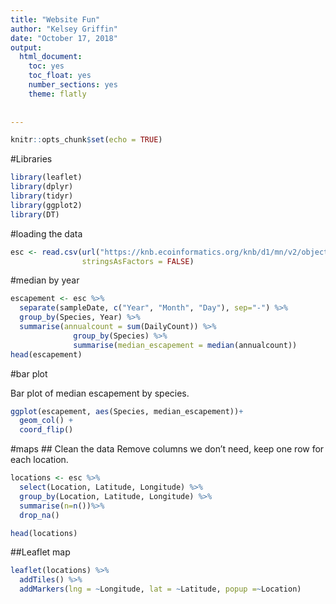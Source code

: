 ```yaml
---
title: "Website Fun"
author: "Kelsey Griffin"
date: "October 17, 2018"
output: 
  html_document:
    toc: yes
    toc_float: yes
    number_sections: yes
    theme: flatly
    
  
---
```


```r
knitr::opts_chunk$set(echo = TRUE)
```

#Libraries
```r
library(leaflet)
library(dplyr)
library(tidyr)
library(ggplot2)
library(DT)
```

#loading the data

```r
esc <- read.csv(url("https://knb.ecoinformatics.org/knb/d1/mn/v2/object/urn%3Auuid%3Af119a05b-bbe7-4aea-93c6-85434dcb1c5e", method = "libcurl"), 
                stringsAsFactors = FALSE)
```

#median by year

```r
escapement <- esc %>% 
  separate(sampleDate, c("Year", "Month", "Day"), sep="-") %>% 
  group_by(Species, Year) %>% 
  summarise(annualcount = sum(DailyCount)) %>% 
              group_by(Species) %>% 
              summarise(median_escapement = median(annualcount))
head(escapement)
```
#bar plot

Bar plot of median escapement by species.

```r
ggplot(escapement, aes(Species, median_escapement))+
  geom_col() +
  coord_flip()
```

#maps
## Clean the data
Remove columns we don't need, keep one row for each location.

```r
locations <- esc %>% 
  select(Location, Latitude, Longitude) %>% 
  group_by(Location, Latitude, Longitude) %>%
  summarise(n=n())%>%
  drop_na()

head(locations)
```

##Leaflet map

```r
leaflet(locations) %>% 
  addTiles() %>% 
  addMarkers(lng = ~Longitude, lat = ~Latitude, popup =~Location)
```

